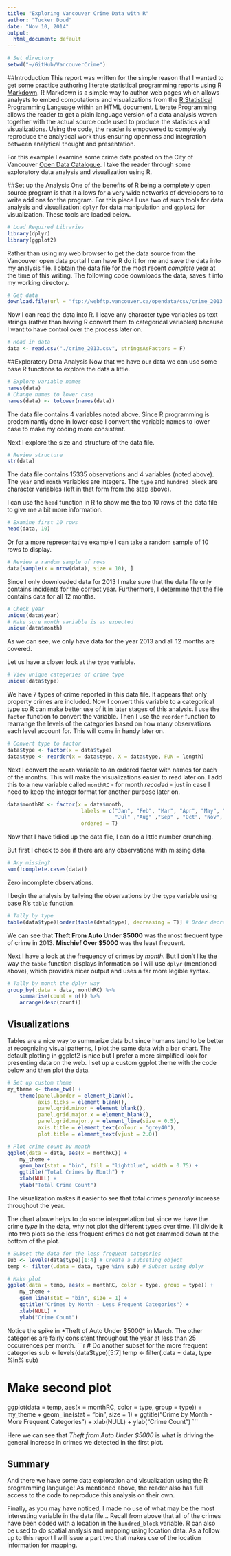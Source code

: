 ```yaml
---
title: "Exploring Vancouver Crime Data with R"
author: "Tucker Doud"
date: "Nov 10, 2014"
output:
  html_document: default
---
```


```r
# Set directory
setwd("~/GitHub/VancouverCrime")
```
##Introduction
This report was written for the simple reason that I wanted to get some practice authoring literate statistical programming reports using [R Markdown](http://rmarkdown.rstudio.com/). R Markdown is a simple way to author web pages which allows analysts to embed computations and visualizations from the [R Statistical Programming Language](http://www.r-project.org/) within an HTML document. Literate Programming allows the reader to get a plain language version of a data analysis woven together with the actual source code used to produce the statistics and visualizations. Using the code, the reader is empowered to completely reproduce the analytical work thus ensuring openness and integration between analytical thought and presentation.

For this example I examine some crime data posted on the City of Vancouver [Open Data Catalogue](http://vancouver.ca/your-government/open-data-catalogue.aspx). I take the reader through some exploratory data analysis and visualization using R.

##Set up the Analysis
One of the benefits of R being a completely open source program is that it allows for a very wide networks of developers to to write add ons for the program. For this piece I use two of such tools for data analysis and visualization: `dplyr` for data manipulation and `ggplot2` for visualization. These tools are loaded below.
```r
# Load Required Libraries
library(dplyr)
library(ggplot2)
```
Rather than using my web browser to get the data source from the Vancouver open data portal I can have R do it for me and save the data into my analysis file. I obtain the data file for the most recent *complete* year at the time of this writing. The following code downloads the data, saves it into my working directory. 
```r
# Get data
download.file(url = "ftp://webftp.vancouver.ca/opendata/csv/crime_2013.csv", destfile = "./crime_2013.csv")
```
Now I can read the data into R. I leave any character type variables as text strings (rather than having R convert them to categorical variables) because I want to have control over the process later on.
```r
# Read in data
data <- read.csv("./crime_2013.csv", stringsAsFactors = F)
```

##Exploratory Data Analysis
Now that we have our data we can use some base R functions to explore the data a little.
```r
# Explore variable names
names(data)
# Change names to lower case
names(data) <- tolower(names(data))
```
The data file contains 4 variables noted above. Since R programming is predominantly done in lower case I convert the variable names to lower case to make my coding more consistent.

Next I explore the size and structure of the data file.
```r
# Review structure
str(data)
```
The data file contains 15335 observations and 4 variables (noted above). The `year` and `month` variables are integers. The `type` and `hundred_block` are character variables (left in that form from the step above).

I can use the `head` function in R to show me the top 10 rows of the data file to give me a bit more information.
```r
# Examine first 10 rows
head(data, 10)
```
Or for a more representative example I can take a random sample of 10 rows to display.
```r
# Review a random sample of rows
data[sample(x = nrow(data), size = 10), ]
```
Since I only downloaded data for 2013 I make sure that the data file only contains incidents for the correct year. Furthermore, I determine that the file contains data for all 12 months.
```r
# Check year
unique(data$year)
# Make sure month variable is as expected
unique(data$month)
```
As we can see, we only have data for the year 2013 and all 12 months are covered.

Let us have a closer look at the `type` variable.
```r
# View unique categories of crime type
unique(data$type)
```
We have 7 types of crime reported in this data file. It appears that only property crimes are included. Now I convert this variable to a categorical type so R can make better use of it in later stages of this analysis. I use the `factor` function to convert the variable. Then I use the `reorder` function to rearrange the levels of the categories based on how many observations each level account for. This will come in handy later on.
```r
# Convert type to factor
data$type <- factor(x = data$type)
data$type <- reorder(x = data$type, X = data$type, FUN = length)
```
Next I convert the `month` variable to an ordered factor with names for each of the months. This will make the visualizations easier to read later on. I add this to a new variable called `monthRC` - for month *recoded* - just in case I need to keep the integer format for another purpose later on.
```r
data$monthRC <- factor(x = data$month, 
                        labels = c("Jan", "Feb", "Mar", "Apr", "May", "Jun",
                                   "Jul" ,"Aug" ,"Sep" , "Oct", "Nov", "Dec"),
                        ordered = T)
```
Now that I have tidied up the data file, I can do a little number crunching.

But first I check to see if there are any observations with missing data.
```r
# Any missing?
sum(!complete.cases(data))
```
Zero incomplete observations.

I begin the analysis by tallying the observations by the `type` variable using base R's `table` function.
```r
# Tally by type
table(data$type)[order(table(data$type), decreasing = T)] # Order decreasing
```
We can see that **Theft From Auto Under $5000** was the most frequent type of crime in 2013. **Mischief Over $5000** was the least frequent.

Next I have a look at the frequency of crimes by _month_. But I don't like the way the `table` function displays information so I will use `dplyr` (mentioned above), which provides nicer output and uses a far more legible syntax.
```r
# Tally by month the dplyr way
group_by(.data = data, monthRC) %>%
    summarise(count = n()) %>%
    arrange(desc(count))
```

## Visualizations
Tables are a nice way to summarize data but since humans tend to be better at recognizing visual patterns, I plot the same data with a bar chart. The default plotting in ggplot2 is nice but I prefer a more simplified look for presenting data on the web. I set up a custom ggplot theme with the code below and then plot the data.
```r
# Set up custom theme
my_theme <- theme_bw() +
    theme(panel.border = element_blank(),
          axis.ticks = element_blank(),
          panel.grid.minor = element_blank(),
          panel.grid.major.x = element_blank(),
          panel.grid.major.y = element_line(size = 0.5),
          axis.title = element_text(colour = "grey40"),
          plot.title = element_text(vjust = 2.0))

# Plot crime count by month
ggplot(data = data, aes(x = monthRC)) + 
    my_theme +
    geom_bar(stat = "bin", fill = "lightblue", width = 0.75) +
    ggtitle("Total Crimes by Month") +
    xlab(NULL) +
    ylab("Total Crime Count")
```

The visualization makes it easier to see that total crimes *generally* increase throughout the year.

The chart above helps to do some interpretation but since we have the crime *type* in the data, why not plot the different types over time. I'll divide it into two plots so the less frequent crimes do not get crammed down at the bottom of the plot.
```r
# Subset the data for the less frequent categories
sub <- levels(data$type)[1:4] # Create a subseting object
temp <- filter(.data = data, type %in% sub) # Subset using dplyr

# Make plot
ggplot(data = temp, aes(x = monthRC, color = type, group = type)) +
    my_theme +
    geom_line(stat = "bin", size = 1) +
    ggtitle("Crimes by Month - Less Frequent Categories") +
    xlab(NULL) +
    ylab("Crime Count")
```

Notice the spike in *Theft of Auto Under $5000* in March. The other categories are fairly consistent throughout the year at less than 25 occurrences per month.
```r
# Do another subset for the more frequent categories
sub <- levels(data$type)[5:7]
temp <- filter(.data = data, type %in% sub)

# Make second plot
ggplot(data = temp, aes(x = monthRC, color = type, group = type)) + 
    my_theme +
    geom_line(stat = "bin", size = 1) +
    ggtitle("Crime by Month - More Frequent Categories") +
    xlab(NULL) +
    ylab("Crime Count")
```

Here we can see that *Theft from Auto Under $5000* is what is driving the general increase in crimes we detected in the first plot.

## Summary
And there we have some data exploration and visualization using the R programming language! As mentioned above, the reader also has full access to the code to reproduce this analysis on their own. 

Finally, as you may have noticed, I made no use of what may be the most interesting variable in the data file...  Recall from above that all of the crimes have been coded with a location in the `hundred_block` variable. R can also be used to do spatial analysis and mapping using location data. As a follow up to this report I will issue a part two that makes use of the location information for mapping.